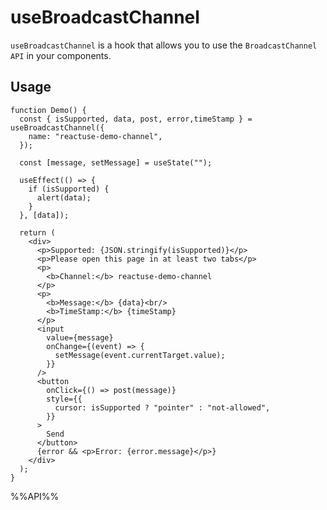 # useBroadcastChannel

`useBroadcastChannel` is a hook that allows you to use the `BroadcastChannel API` in your components.

## Usage

```tsx live
function Demo() {
  const { isSupported, data, post, error,timeStamp } = useBroadcastChannel({
    name: "reactuse-demo-channel",
  });

  const [message, setMessage] = useState("");

  useEffect(() => {
    if (isSupported) {
      alert(data);
    }
  }, [data]);

  return (
    <div>
      <p>Supported: {JSON.stringify(isSupported)}</p>
      <p>Please open this page in at least two tabs</p>
      <p>
        <b>Channel:</b> reactuse-demo-channel
      </p>
      <p>
        <b>Message:</b> {data}<br/>
        <b>TimeStamp:</b> {timeStamp}
      </p>
      <input
        value={message}
        onChange={(event) => {
          setMessage(event.currentTarget.value);
        }}
      />
      <button
        onClick={() => post(message)}
        style={{
          cursor: isSupported ? "pointer" : "not-allowed",
        }}
      >
        Send
      </button>
      {error && <p>Error: {error.message}</p>}
    </div>
  );
}
```

%%API%%
